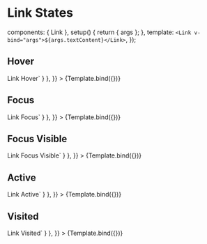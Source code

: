 
<Meta id="vue-link--state" title="Vue.js Component/Link/States" component={Link} argTypes={argTypes} />

# Link States

  components: { Link },
  setup() {
    return { args };
  },
  template: `<Link v-bind="args">${args.textContent}</Link>`,
});

## Hover

<Canvas>
  <Story
    name="Hover"
    args={{ ...componentArgs, textContent: "Link Hover" }}
    parameters={{
      pseudo: { hover: true },
      docs: { source: { code: `<Link>Link Hover</Link>` } },
    }}
  >
    {Template.bind({})}
  </Story>
</Canvas>

## Focus

<Canvas>
  <Story
    name="Focus"
    args={{ ...componentArgs, textContent: "Link Focus" }}
    parameters={{
      pseudo: { focus: true },
      docs: { source: { code: `<Link>Link Focus</Link>` } },
    }}
  >
    {Template.bind({})}
  </Story>
</Canvas>

## Focus Visible

<Canvas>
  <Story
    name="Focus Visible"
    args={{ ...componentArgs, textContent: "Link Focus Visible" }}
    parameters={{
      pseudo: { focusVisible: true },
      docs: { source: { code: `<Link>Link Focus Visible</Link>` } },
    }}
  >
    {Template.bind({})}
  </Story>
</Canvas>

## Active

<Canvas>
  <Story
    name="Active"
    args={{ ...componentArgs, textContent: "Link Active" }}
    parameters={{
      pseudo: { active: true },
      docs: { source: { code: `<Link>Link Active</Link>` } },
    }}
  >
    {Template.bind({})}
  </Story>
</Canvas>

## Visited

<Canvas>
  <Story
    name="Visited"
    args={{ ...componentArgs, textContent: "Link Visited" }}
    parameters={{
      pseudo: { visited: true },
      docs: { source: { code: `<Link>Link Visited</Link>` } },
    }}
  >
    {Template.bind({})}
  </Story>
</Canvas>
